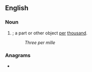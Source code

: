 {{also|permille}}
==English==
{{wikipedia}}

===Noun===
{{en-noun|per mille}}

# {{alternative form of|en|permille}}; a part or other object [[per]] [[thousand]].
#: ''Three per mille''

===Anagrams===
* {{anagrams|en|a=eeillmpr|impeller}}